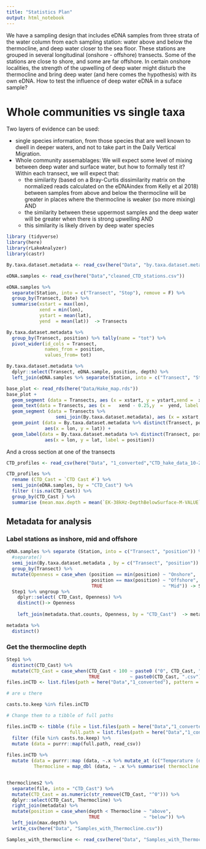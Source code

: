 ```yaml
---
title: "Statistics Plan"
output: html_notebook
---
```


We have a sampling design that includes eDNA samples from three strata of the water column from each sampling station: water above and below the thermocline, and deep water closer to the sea floor. These stations are grouped in several longitudinal (onshore - offshore)  transects. Some of the stations are close to shore, and some are far offshore. In certain onshore localities, the strength of the upwelling of deep water might disturb the thermocline and bring deep water (and here comes the hypothesis) with its own eDNA. How to test the influence of deep water eDNA in a suface sample?

# Whole communities vs single taxa

Two layers of evidence can be used:

  * single species information, from those species that are well known to dwell in deeper waters, and not to take part in the Daily Vertical Migration.
  * Whole community assemablages: We will expect some level of mixing between deep water and surface water, but how to formally test it? Within each transect, we will expect that:
      - the similarity (based on a Bray-Curtis dissimilarity matrix on the normalized reads calculated on the eDNAindex from Kelly et al 2018) between samples from above and below the thermocline will be greater in places where the thermocline is weaker (so more mixing) AND
      - the similarity between these uppermost samples and the deep water will be greater when there is strong upwelling AND
      - this similarity is likely driven by deep water species

```r
library (tidyverse)
library(here)
library(rLakeAnalyzer)
library(castr)

By.taxa.dataset.metadata <- read_csv(here("Data", "by.taxa.dataset.metadata.csv")) %>% mutate (Transect = as.character(Transect))

eDNA.samples <- read_csv(here("Data","cleaned_CTD_stations.csv"))

eDNA.samples %>% 
  separate(Station, into = c("Transect", "Stop"), remove = F) %>% 
  group_by(Transect, Date) %>% 
  summarise(xstart = max(lon),
            xend = min(lon),
            ystart = mean(lat),
            yend  = mean(lat))  -> Transects

By.taxa.dataset.metadata %>% 
  group_by(Transect, position) %>% tally(name = "tot") %>% 
  pivot_wider(id_cols = Transect, 
              names_from = position, 
              values_from= tot)

By.taxa.dataset.metadata %>% 
  dplyr::select(Transect, eDNA.sample, position, depth) %>% 
  left_join(eDNA.samples %>% separate(Station, into = c("Transect", "Stop"), remove = F)) -> metadata.that.counts
```


```r
base_plot <- read_rds(here("Data/Hake_map.rds"))
base_plot +
  geom_segment (data = Transects, aes (x = xstart, y = ystart,xend =  xend,yend =  yend, group = Transect), alpha = 0.2) +
  geom_text(data = Transects, aes (x =   xend - 0.25,y  =  yend, label = Transect), color = "yellow", fontface = "bold", alpha = 0.2) +
  geom_segment (data = Transects %>% 
                  semi_join(By.taxa.dataset.metadata), aes (x = xstart, y = ystart,xend =  xend,yend =  yend, group = Transect)) +
  geom_point (data = By.taxa.dataset.metadata %>% distinct(Transect, position, lat, lon), 
              aes(x = lon, y = lat)) +
  geom_label(data = By.taxa.dataset.metadata %>% distinct(Transect, position, lat, lon), 
              aes(x = lon, y = lat, label = position))
```

And a cross section at one of the transects

```r
CTD_profiles <- read_csv(here("Data", "1_converted","CTD_hake_data_10-2019.csv"))

CTD_profiles %>% 
  rename (CTD_Cast = `CTD Cast #`) %>% 
  semi_join(eDNA.samples, by = "CTD_Cast") %>% 
  filter (!is.na(CTD_Cast)) %>% 
  group_by(CTD_Cast ) %>% 
  summarise (mean.max.depth = mean(`EK-38kHz-DepthBelowSurface-M-VALUE`)) -> max.depth
```



## Metadata for analysis

### Label stations as inshore, mid and offshore

```r
eDNA.samples %>% separate (Station, into = c("Transect", "position")) %>% mutate (position = as.numeric(position)) %>% 
  #separate()
  semi_join(By.taxa.dataset.metadata , by = c("Transect", "position")) %>% 
  group_by(Transect) %>% 
  mutate(Openness = case_when (position == min(position) ~ "Onshore",
                               position == max(position) ~ "Offshore", 
                               TRUE                      ~ "Mid")) -> Step1
  Step1 %>% ungroup %>% 
    dplyr::select( CTD_Cast, Openness) %>% 
    distinct()-> Openness
  
    left_join(metadata.that.counts, Openness, by = "CTD_Cast")  -> metadata

metadata %>% 
  distinct()
```

### Get the thermocline depth

```r
Step1 %>% 
  distinct(CTD_Cast) %>% 
  mutate(CTD_Cast = case_when(CTD_Cast < 100 ~ paste0 ("0", CTD_Cast, ".csv"),
                              TRUE           ~ paste0(CTD_Cast, ".csv"))) %>% pull() -> casts.to.keep
files.inCTD <- list.files(path = here("Data","1_converted"), pattern = "*.csv")

# are u there

casts.to.keep %in% files.inCTD

# Change them to a tibble of full paths

files.inCTD <- tibble (file = list.files(path = here("Data","1_converted"), pattern = "*.csv"),
                       full.path = list.files(path = here("Data","1_converted"), full.names = T,pattern = "*.csv")) %>% 
  filter (file %in% casts.to.keep) %>% 
  mutate (data = purrr::map(full.path, read_csv))
  
files.inCTD %>% 
  mutate (data = purrr::map (data, ~.x %>% mutate_at (c("Temperature (degC)", "Salinity (psu)", "Oxygen (ml_per_l)", "Fluorescence (ug_per_l)"), .funs = despike)),
          Thermocline = map_dbl (data, ~ .x %>% summarise( thermocline = clined(`Temperature (degC)`, `Depth (m)`)) %>% pull)) -> thermoclines2


thermoclines2 %>% 
  separate(file, into = "CTD_Cast") %>% 
  mutate(CTD_Cast = as.numeric(str_remove(CTD_Cast, "^0"))) %>% 
  dplyr::select(CTD_Cast, Thermocline) %>% 
  right_join(metadata) %>% 
  mutate(position = case_when(depth < Thermocline ~ "above",
                              TRUE                ~ "below")) %>% 
  left_join(max.depth) %>% 
  write_csv(here("Data", "Samples_with_Thermocline.csv"))

Samples_with_thermocline <- read_csv(here("Data", "Samples_with_Thermocline.csv"))
```

